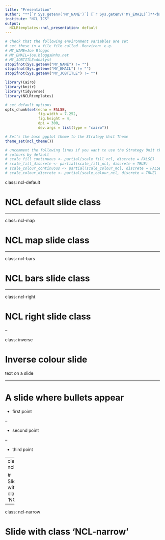 ```yaml
---
title: "Presentation"
author: "**[`r Sys.getenv('MY_NAME')`] [`r Sys.getenv('MY_EMAIL)`]**<br />`r Sys.getenv('MY_JOBTITLE')`"
institute: "NCL ICS"
output:
  NCLRtemplates::ncl_presentation: default
---
```


```r
# check that the following environment variables are set
# set these in a file file called .Renviron: e.g.
# MY_NAME=Joe Bloggs
# MY_EMAIL=joe.bloggs@nhs.net
# MY_JOBTITLE=Analyst
stopifnot(Sys.getenv("MY_NAME") != "")
stopifnot(Sys.getenv("MY_EMAIL") != "")
stopifnot(Sys.getenv("MY_JOBTITLE") != "")

library(Cairo)
library(knitr)
library(tidyverse)
library(NCLRtemplates)

# set default options
opts_chunk$set(echo = FALSE,
               fig.width = 7.252,
               fig.height = 4,
               dpi = 300,
               dev.args = list(type = "cairo"))

# Set's the base ggplot theme to the Strategy Unit Theme
theme_set(ncl_theme())

# uncomment the following lines if you want to use the Strategy Unit theme
# colours by default
# scale_fill_continuous <- partial(scale_fill_ncl, discrete = FALSE)
# scale_fill_discrete <- partial(scale_fill_ncl, discrete = TRUE)
# scale_colour_continuous <- partial(scale_colour_ncl, discrete = FALSE)
# scale_colour_discrete <- partial(scale_colour_ncl, discrete = TRUE)
```

class: ncl-default

# NCL default slide class

---

class: ncl-map

# NCL map slide class

---

class: ncl-bars

# NCL bars slide class

---

class: ncl-right

# NCL right slide class

--

class: inverse

# Inverse colour slide

text on a slide

---

# A slide where bullets appear

* first point
 
--

* second point

--

* third point

---
class: ncl

# Slide with class 'NCL'

---
class: ncl-narrow

# Slide with class 'NCL-narrow'

[//]: <> (URL's / References --------------------------------------------------)
[email]:mailto:`r Sys.getenv("MY_EMAIL")`
[web]:https://www.nclhealthandcare.org.uk/
